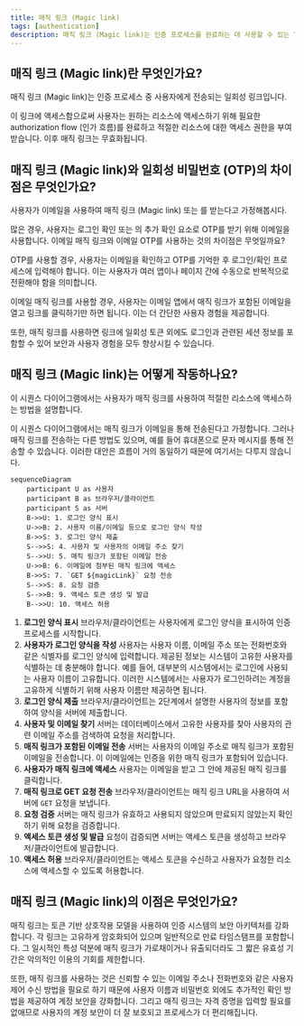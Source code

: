 ```yaml
---
title: 매직 링크 (Magic link)
tags: [authentication]
description: 매직 링크 (Magic link)는 인증 프로세스를 완료하는 데 사용할 수 있는 일회성 URL입니다.
---
```


## 매직 링크 (Magic link)란 무엇인가요?

매직 링크 (Magic link)는 인증 프로세스 중 사용자에게 전송되는 일회성 링크입니다.

이 링크에 액세스함으로써 사용자는 원하는 리소스에 액세스하기 위해 필요한 authorization flow (인가 흐름)를 완료하고 적절한 리소스에 대한 액세스 권한을 부여받습니다. 이후 매직 링크는 무효화됩니다.

## 매직 링크 (Magic link)와 일회성 비밀번호 (OTP)의 차이점은 무엇인가요?

사용자가 이메일을 사용하여 매직 링크 (Magic link) 또는 <Ref slug='otp' />를 받는다고 가정해봅시다.

많은 경우, 사용자는 로그인 확인 또는 <Ref slug='mfa' />의 추가 확인 요소로 OTP를 받기 위해 이메일을 사용합니다. 이메일 매직 링크와 이메일 OTP를 사용하는 것의 차이점은 무엇일까요?

OTP를 사용할 경우, 사용자는 이메일을 확인하고 OTP를 기억한 후 로그인/확인 프로세스에 입력해야 합니다. 이는 사용자가 여러 앱이나 페이지 간에 수동으로 반복적으로 전환해야 함을 의미합니다.

이메일 매직 링크를 사용할 경우, 사용자는 이메일 앱에서 매직 링크가 포함된 이메일을 열고 링크를 클릭하기만 하면 됩니다. 이는 더 간단한 사용자 경험을 제공합니다.

또한, 매직 링크를 사용하면 링크에 일회성 토큰 외에도 로그인과 관련된 세션 정보를 포함할 수 있어 보안과 사용자 경험을 모두 향상시킬 수 있습니다.

## 매직 링크 (Magic link)는 어떻게 작동하나요?

이 시퀀스 다이어그램에서는 사용자가 매직 링크를 사용하여 적절한 리소스에 액세스하는 방법을 설명합니다.

이 시퀀스 다이어그램에서는 매직 링크가 이메일을 통해 전송된다고 가정합니다. 그러나 매직 링크를 전송하는 다른 방법도 있으며, 예를 들어 휴대폰으로 문자 메시지를 통해 전송할 수 있습니다. 이러한 대안은 흐름이 거의 동일하기 때문에 여기서는 다루지 않습니다.

```mermaid
sequenceDiagram
    participant U as 사용자
    participant B as 브라우저/클라이언트
    participant S as 서버
    B->>U: 1. 로그인 양식 표시
    U->>B: 2. 사용자 이름/이메일 등으로 로그인 양식 작성
    B->>S: 3. 로그인 양식 제출
    S-->>S: 4. 사용자 및 사용자의 이메일 주소 찾기
    S-->>U: 5. 매직 링크가 포함된 이메일 전송
    U->>B: 6. 이메일에 첨부된 매직 링크에 액세스
    B->>S: 7. `GET ${magicLink}` 요청 전송
    S-->>S: 8. 요청 검증
    S-->>B: 9. 액세스 토큰 생성 및 발급
    B-->>U: 10. 액세스 허용
```

1. **로그인 양식 표시**
브라우저/클라이언트는 사용자에게 로그인 양식을 표시하여 인증 프로세스를 시작합니다.
2. **사용자가 로그인 양식을 작성**
사용자는 사용자 이름, 이메일 주소 또는 전화번호와 같은 식별자를 로그인 양식에 입력합니다.
제공된 정보는 시스템이 고유한 사용자를 식별하는 데 충분해야 합니다. 예를 들어, 대부분의 시스템에서는 로그인에 사용되는 사용자 이름이 고유합니다. 이러한 시스템에서는 사용자가 로그인하려는 계정을 고유하게 식별하기 위해 사용자 이름만 제공하면 됩니다.
3. **로그인 양식 제출**
브라우저/클라이언트는 2단계에서 설명한 사용자의 정보를 포함하여 양식을 서버에 제출합니다.
4. **사용자 및 이메일 찾기**
서버는 데이터베이스에서 고유한 사용자를 찾아 사용자의 관련 이메일 주소를 검색하여 요청을 처리합니다.
5. **매직 링크가 포함된 이메일 전송**
서버는 사용자의 이메일 주소로 매직 링크가 포함된 이메일을 전송합니다. 이 이메일에는 인증을 위한 매직 링크가 포함되어 있습니다.
6. **사용자가 매직 링크에 액세스**
사용자는 이메일을 받고 그 안에 제공된 매직 링크를 클릭합니다.
7. **매직 링크로 GET 요청 전송**
브라우저/클라이언트는 매직 링크 URL을 사용하여 서버에 `GET` 요청을 보냅니다.
8. **요청 검증**
서버는 매직 링크가 유효하고 사용되지 않았으며 만료되지 않았는지 확인하기 위해 요청을 검증합니다.
9. **액세스 토큰 생성 및 발급**
요청이 검증되면 서버는 액세스 토큰을 생성하고 브라우저/클라이언트에 발급합니다.
10. **액세스 허용**
브라우저/클라이언트는 액세스 토큰을 수신하고 사용자가 요청한 리소스에 액세스할 수 있도록 허용합니다.

## 매직 링크 (Magic link)의 이점은 무엇인가요?

매직 링크는 토큰 기반 상호작용 모델을 사용하여 인증 시스템의 보안 아키텍처를 강화합니다. 각 링크는 고유하게 암호화되어 있으며 일반적으로 만료 타임스탬프를 포함합니다. 그 일시적인 특성 덕분에 매직 링크가 가로채이거나 유출되더라도 그 짧은 유효성 기간은 악의적인 이용의 기회를 제한합니다.

또한, 매직 링크를 사용하는 것은 신뢰할 수 있는 이메일 주소나 전화번호와 같은 사용자 제어 수신 방법을 필요로 하기 때문에 사용자 이름과 비밀번호 외에도 추가적인 확인 방법을 제공하여 계정 보안을 강화합니다. 그리고 매직 링크는 자격 증명을 입력할 필요를 없애므로 사용자의 계정 보안이 더 잘 보호되고 프로세스가 더 편리해집니다.